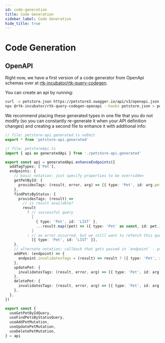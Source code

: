 ```yaml
---
id: code-generation
title: Code Generation
sidebar_label: Code Generation
hide_title: true
---
```


# Code Generation

## OpenAPI

Right now, we have a first version of a code generator from OpenApi schemas over at [rtk-incubator/rtk-query-codegen](https://github.com/rtk-incubator/rtk-query-codegen).

You can create an api by running:

```bash
curl -o petstore.json https://petstore3.swagger.io/api/v3/openapi.json
npx @rtk-incubator/rtk-query-codegen-openapi --hooks petstore.json > petstore-api.generated.ts
```

We recommend placing these generated types in one file that you do not modify (so you can constantly re-generate it when your API definition changes) and creating a second file to enhance it with additional info:

```ts title="petstore-api.ts"
// file: petstore-api.generated.ts noEmit
export * from 'petstore-api.generated'

// file: petstoreApi.ts
import { api as generatedApi } from './petstore-api.generated'

export const api = generatedApi.enhanceEndpoints({
  addTagTypes: ['Pet'],
  endpoints: {
    // basic notation: just specify properties to be overridden
    getPetById: {
      providesTags: (result, error, arg) => [{ type: 'Pet', id: arg.petId }],
    },
    findPetsByStatus: {
      providesTags: (result) =>
        // is result available?
        result
          ? // successful query
            [
              { type: 'Pet', id: 'LIST' },
              ...result.map((pet) => ({ type: 'Pet' as const, id: pet.id })),
            ]
          : // an error occurred, but we still want to refetch this query when `{ type: 'Pet', id: 'LIST' }` is invalidated
            [{ type: 'Pet', id: 'LIST' }],
    },
    // alternate notation: callback that gets passed in `endpoint` - you can freely modify the object here
    addPet: (endpoint) => {
      endpoint.invalidatesTags = (result) => result ? [{ type: 'Pet', id: result.id }] : []
    },
    updatePet: {
      invalidatesTags: (result, error, arg) => [{ type: 'Pet', id: arg.pet.id }],
    },
    deletePet: {
      invalidatesTags: (result, error, arg) => [{ type: 'Pet', id: arg.petId }],
    },
  },
})

export const {
  useGetPetByIdQuery,
  useFindPetsByStatusQuery,
  useAddPetMutation,
  useUpdatePetMutation,
  useDeletePetMutation,
} = api
```
